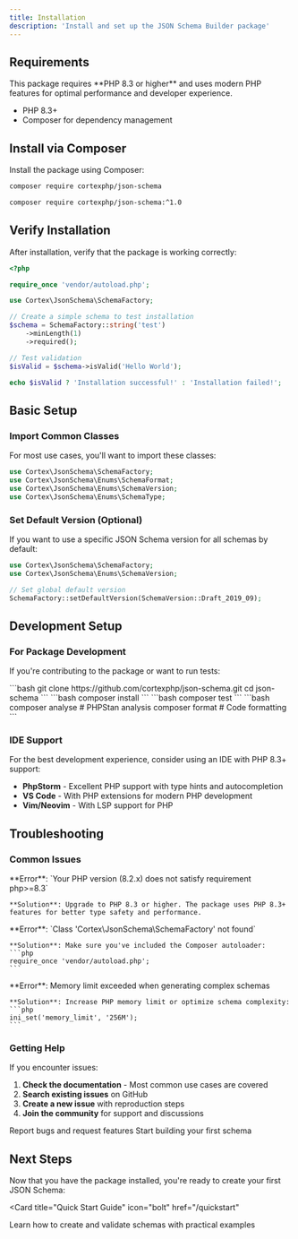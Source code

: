 ```yaml
---
title: Installation
description: 'Install and set up the JSON Schema Builder package'
---
```


## Requirements

<Note>
This package requires **PHP 8.3 or higher** and uses modern PHP features for optimal performance and developer experience.
</Note>

- PHP 8.3+
- Composer for dependency management

## Install via Composer

Install the package using Composer:

<CodeGroup>

```bash Composer
composer require cortexphp/json-schema
```

```bash Composer with Version
composer require cortexphp/json-schema:^1.0
```

</CodeGroup>

## Verify Installation

After installation, verify that the package is working correctly:

```php
<?php

require_once 'vendor/autoload.php';

use Cortex\JsonSchema\SchemaFactory;

// Create a simple schema to test installation
$schema = SchemaFactory::string('test')
    ->minLength(1)
    ->required();

// Test validation
$isValid = $schema->isValid('Hello World');

echo $isValid ? 'Installation successful!' : 'Installation failed!';
```

## Basic Setup

### Import Common Classes

For most use cases, you'll want to import these classes:

```php
use Cortex\JsonSchema\SchemaFactory;
use Cortex\JsonSchema\Enums\SchemaFormat;
use Cortex\JsonSchema\Enums\SchemaVersion;
use Cortex\JsonSchema\Enums\SchemaType;
```

### Set Default Version (Optional)

If you want to use a specific JSON Schema version for all schemas by default:

```php
use Cortex\JsonSchema\SchemaFactory;
use Cortex\JsonSchema\Enums\SchemaVersion;

// Set global default version
SchemaFactory::setDefaultVersion(SchemaVersion::Draft_2019_09);
```

## Development Setup

### For Package Development

If you're contributing to the package or want to run tests:

<Steps>
  <Step title="Clone the Repository">
    ```bash
    git clone https://github.com/cortexphp/json-schema.git
    cd json-schema
    ```
  </Step>
  <Step title="Install Dependencies">
    ```bash
    composer install
    ```
  </Step>
  <Step title="Run Tests">
    ```bash
    composer test
    ```
  </Step>
  <Step title="Run Code Quality Tools">
    ```bash
    composer analyse     # PHPStan analysis
    composer format      # Code formatting
    ```
  </Step>
</Steps>

### IDE Support

For the best development experience, consider using an IDE with PHP 8.3+ support:

- **PhpStorm** - Excellent PHP support with type hints and autocompletion
- **VS Code** - With PHP extensions for modern PHP development
- **Vim/Neovim** - With LSP support for PHP

## Troubleshooting

### Common Issues

<AccordionGroup>
  <Accordion title="PHP Version Compatibility">
    **Error**: `Your PHP version (8.2.x) does not satisfy requirement php>=8.3`

    **Solution**: Upgrade to PHP 8.3 or higher. The package uses PHP 8.3+ features for better type safety and performance.
  </Accordion>

  <Accordion title="Autoloader Issues">
    **Error**: `Class 'Cortex\JsonSchema\SchemaFactory' not found`

    **Solution**: Make sure you've included the Composer autoloader:
    ```php
    require_once 'vendor/autoload.php';
    ```
  </Accordion>

  <Accordion title="Memory Limits">
    **Error**: Memory limit exceeded when generating complex schemas

    **Solution**: Increase PHP memory limit or optimize schema complexity:
    ```php
    ini_set('memory_limit', '256M');
    ```
  </Accordion>
</AccordionGroup>

### Getting Help

If you encounter issues:

1. **Check the documentation** - Most common use cases are covered
2. **Search existing issues** on GitHub
3. **Create a new issue** with reproduction steps
4. **Join the community** for support and discussions

<CardGroup cols={2}>
  <Card
    title="GitHub Issues"
    icon="github"
    href="https://github.com/cortexphp/json-schema/issues"
  >
    Report bugs and request features
  </Card>
  <Card
    title="Quick Start"
    icon="rocket"
    href="/quickstart"
  >
    Start building your first schema
  </Card>
</CardGroup>

## Next Steps

Now that you have the package installed, you're ready to create your first JSON Schema:

<Card
  title="Quick Start Guide"
  icon="bolt"
  href="/quickstart"
>
  Learn how to create and validate schemas with practical examples
</Card>
